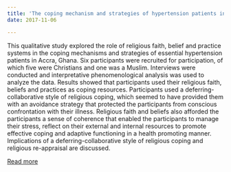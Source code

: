 ```yaml
---
title: 'The coping mechanism and strategies of hypertension patients in Ghana: The role of religious faith, beleifs and practices'
date: 2017-11-06

---
```

This qualitative study explored the role of religious faith, belief and practice systems in the coping mechanisms and strategies of essential hypertension patients in Accra, Ghana. Six participants were recruited for participation, of which five were Christians and one was a Muslim. Interviews were conducted and interpretative phenomenological analysis was used to analyze the data. Results showed that participants used their religious faith, beliefs and practices as coping resources. Participants used a deferring-collaborative style of religious coping, which seemed to have provided them with an avoidance strategy that protected the participants from conscious confrontation with their illness. Religious faith and beliefs also afforded the participants a sense of coherence that enabled the participants to manage their stress, reflect on their external and internal resources to promote effective coping and adaptive functioning in a health promoting manner. Implications of a deferring-collaborative style of religious coping and religious re-appraisal are discussed.

[Read more](https://doi.org/10.1007/s10943-017-0517-7)